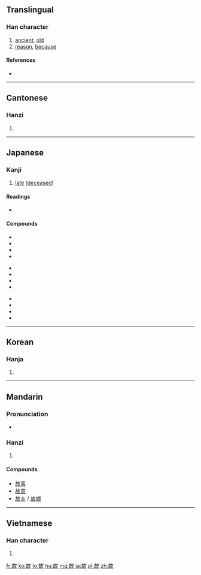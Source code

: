 ==Translingual==

===Han character===
{{Han char|rn=66|rad=攴|as=05|sn=9|four=4864<sub>0</sub>|canj=十口人大 (JROK)}}

# [[ancient]], [[old]]
# [[reason]], [[because]]

====References====
* {{Han ref|kx=0469.250|dkj=13161|dj=0820.050|hdz=21453.050|uh=6545|ud=25925|bh=AC47|bd=44103}}

----

==Cantonese==

===Hanzi===
{{yue-hanzi|jyut=|y=gu3}}

# {{defn|lang=yue|sort=攴05}}

----

==Japanese==

===Kanji===
{{ja-kanji|grade=5|rs=攴05}}

# [[dead|late]] ([[deceased]])

====Readings====
* {{ja-readings|on=[[こ]] (ko)|kun=[[ゆえ]] (yue), [[こと]] (koto), [[ことさらに]] (kotosarani)}}

====Compounds====
{{top3}}
*{{l|ja|sc=Jpan|故意|tr=こい, koi}}
*{{l|ja|sc=Jpan|故人|tr=こじん, kojin}}
*{{l|ja|sc=Jpan|故事|tr=こじ, koji}}
*{{l|ja|sc=Jpan|温故知新|tr=おんこちしん, onkochishin}}
{{mid3}}
*{{l|ja|sc=Jpan|故事成語|tr=こじせいご, kojiseigo}}
*{{l|ja|sc=Jpan|故意犯|tr=こいはん, koihan}}
*{{l|ja|sc=Jpan|物故|tr=ぶっこ, bukko}}
*{{l|ja|sc=Jpan|病故|tr=びょうこ, byōko}}
{{mid3}}
*{{l|ja|sc=Jpan|吐故納新|tr=とこのうしん, tokonōshin}}
*{{l|ja|sc=Jpan|故障|tr=こしょう, koshō}}
*{{l|ja|sc=Jpan|故郷|tr=こきょう, kokyō}}
*{{l|ja|sc=Jpan|縁故|tr=えんこ, enko}}
{{bottom}}
----

==Korean==

===Hanja===
{{ko-hanja|hangeul=고|eumhun=|rv=go|mr=ko|y=ko}}

# {{defn|lang=ko|sort=攴05}}

----

==Mandarin==

===Pronunciation===
* {{audio|Zh-gù.ogg|Audio}}

===Hanzi===
{{cmn-hanzi|pin=[[gǔ]] ([[gu3]]), [[gù]] ([[gu4]])|wg=ku<sup>3</sup>, ku<sup>4</sup>}}

# {{defn|lang=cmn|sort=攴05}}

====Compounds====
* [[故事]]
* [[故意]]
* [[故乡]] / [[故鄉]]

----

==Vietnamese==

===Han character===
{{vi-hantu|[[cố]], [[cớ]]|rs=攴05}}

# {{defn|lang=vi|sort=攴05}}

[[fr:故]]
[[ko:故]]
[[lo:故]]
[[hu:故]]
[[mg:故]]
[[ja:故]]
[[pl:故]]
[[zh:故]]